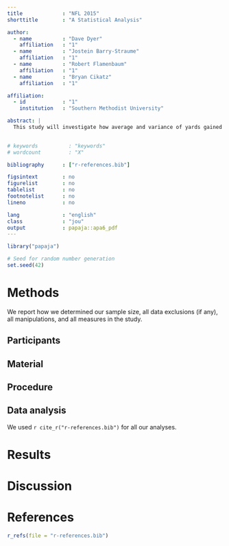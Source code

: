 ```yaml
---
title             : "NFL 2015"
shorttitle        : "A Statistical Analysis"

author: 
  - name          : "Dave Dyer"
    affiliation   : "1"
  - name          : "Jostein Barry-Straume"
    affiliation   : "1"
  - name          : "Robert Flamenbaum"
    affiliation   : "1" 
  - name          : "Bryan Cikatz"
    affiliation   : "1"

affiliation:
  - id            : "1"
    institution   : "Southern Methodist University"

abstract: |
  This study will investigate how average and variance of yards gained impacts a given team's ability to get touchdowns in the NFL.  This study uses the 2015 play-by-play data set available at Kaggle (https://www.kaggle.com/maxhorowitz/nflplaybyplay2015).  These data are comprised of 46,129 rows describing every NFL play run over the 2015 season, by 32 teams.  For this analysis, we will be using MySQL for data mining and basic statistics, and R for data visualization and plots.  LaTeX is used for the paper documentation.  The theory is that teams with high average yards gained, but with low variance, would get more touchdowns than those with higher average yards gained, but higher variance.  In other words, consistency is more important than big plays.  We will also comment on how the teams’ penalties relate to their ability to get more touchdowns.

  
# keywords          : "keywords"
# wordcount         : "X"

bibliography      : ["r-references.bib"]

figsintext        : no
figurelist        : no
tablelist         : no
footnotelist      : no
lineno            : no

lang              : "english"
class             : "jou"
output            : papaja::apa6_pdf
---
```


```r
library("papaja")
```

```r
# Seed for random number generation
set.seed(42)
```



# Methods
We report how we determined our sample size, all data exclusions (if any), all manipulations, and all measures in the study. <!-- 21-word solution (Simmons, Nelson & Simonsohn, 2012; retrieved from http://ssrn.com/abstract=2160588) -->

## Participants

## Material

## Procedure

## Data analysis
We used `r cite_r("r-references.bib")` for all our analyses.


# Results

# Discussion


\newpage

# References
```r
r_refs(file = "r-references.bib")
```

\setlength{\parindent}{-0.5in}
\setlength{\leftskip}{0.5in}
